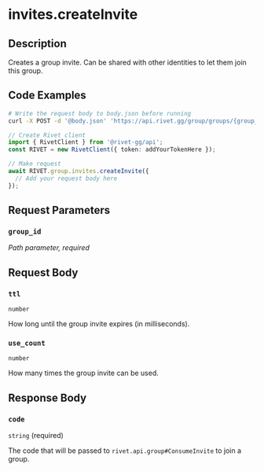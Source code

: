 

# invites.createInvite

## Description

Creates a group invite. Can be shared with other identities to let them join this group.


## Code Examples

<CodeGroup title='Request' tag='POST' label='https://api.rivet.gg/group/groups/{group_id}/invites'>

```bash {{ "title": "cURL" }}
# Write the request body to body.json before running
curl -X POST -d '@body.json' 'https://api.rivet.gg/group/groups/{group_id}/invites'
```

```ts
// Create Rivet client
import { RivetClient } from '@rivet-gg/api';
const RIVET = new RivetClient({ token: addYourTokenHere });

// Make request
await RIVET.group.invites.createInvite({
  // Add your request body here
});
```

</CodeGroup>


## Request Parameters


### `group_id`

_Path parameter, required_





## Request Body

### `ttl`

`number`

How long until the group invite expires (in milliseconds).

### `use_count`

`number`

How many times the group invite can be used.




## Response Body

### `code`

`string` (required)

The code that will be passed to `rivet.api.group#ConsumeInvite` to join a group.



